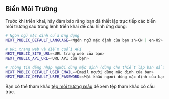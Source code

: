 ## Biến Môi Trường

Trước khi triển khai, hãy đảm bảo rằng bạn đã thiết lập trực tiếp các biến môi trường sau trong lệnh triển khai để cấu hình ứng dụng:

```bash
# Ngôn ngữ mặc định của ứng dụng
NEXT_PUBLIC_DEFAULT_LANGUAGE=<Ngôn ngữ mặc định của bạn zh-CN | en-US>

# URL trang web và điểm cuối API
NEXT_PUBLIC_SITE_URL=<URL trang web của bạn>
NEXT_PUBLIC_API_URL=<URL API của bạn>

# Thông tin đăng nhập người dùng mặc định (dùng cho thiết lập ban đầu hoặc mục đích thử nghiệm)
NEXT_PUBLIC_DEFAULT_USER_EMAIL=<Email người dùng mặc định của bạn>
NEXT_PUBLIC_DEFAULT_USER_PASSWORD=<Mật khẩu người dùng mặc định của bạn>
```

Bạn có thể tham khảo [tệp môi trường mẫu](https://github.com/perfect-panel/ppanel-web/blob/main/apps/user/.env.template) để xem tệp tham khảo có cấu trúc.



<Giscus />
